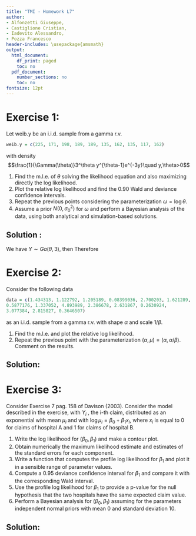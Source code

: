 ```yaml
---
title: "TMI - Homework L7"
author:
- Alfonzetti Giuseppe,
- Castiglione Cristian,
- Iadevito Alessandro,
- Pozza Francesco
header-includes: \usepackage{amsmath}
output:
  html_document:
    df_print: paged
    toc: no
  pdf_document:
    number_sections: no
    toc: no
fontsize: 12pt
---
```


# Exercise 1:
Let weib.y be an i.i.d. sample from a gamma r.v.
```r
weib.y = c(225, 171, 198, 189, 189, 135, 162, 135, 117, 162)
```

with density
$$\frac{1}{\Gamma(\theta)}3^\theta y^{\theta-1}e^{-3y}\quad y,\theta>0$$

1. Find the m.l.e. of $\theta$ solving the likelihood equation and also maximizing directly the log likelihood.
2. Plot the relative log likelihood and find the 0.90 Wald and deviance confidence intervals.
3. Repeat the previous points considering the parameterization $\omega=\log\theta$.
4. Assume a prior $N(0,\sigma_0^2)$ for $\omega$ and perform a Bayesian analysis of the data, using both analytical and
simulation-based solutions.

## Solution :
We have $Y\sim Ga(\theta,3)$, then
\begin{eqnarray*}
  \mathcal{L}(\theta;y) &\propto& \frac{1}{\Gamma(\theta)^n}3^{n\theta}\prod_{i=1}^ny_i^{\theta-1}\\
  \mathcal{l}(\theta;y) &=& -n\log\Gamma(\theta) + n\theta\log 3 + (\theta-1)\sum_{i=1}^{n}\log y_i \\
  &=& -n\log\Gamma(\theta) + n\theta\log 3 + (\theta-1)t_1\\
  \textit{with}\; t_1&=& \sum_{i=1}^{n}\log y_i
\end{eqnarray*}
Therefore 
\begin{eqnarray*}
  \mathcal{l}_*(\theta;y) &=& -n\psi(\theta) + n\log 3 + t_1 = 0\\
  \mathcal{l}_{(2)}(\theta;y) &=& n\frac{\Gamma'(\theta)-\Gamma''(\theta)\Gamma(\theta)}{\Gamma(\theta)^2}
\end{eqnarray*}
\newpage 


# Exercise 2:
Consider the following data
```r
data = c(1.434313, 1.122792, 1.205189, 0.08399036, 2.700203, 1.621289,
0.5877176, 1.337052, 4.893989, 2.386678, 2.631867, 0.2630924,
3.077384, 2.815827, 0.3646507)
```

as an i.i.d. sample from a gamma r.v. with shape $\alpha$ and scale $1/\beta$.

1. Find the m.l.e. and plot the relative log likelihood.
2. Repeat the previous point with the parameterization $(\alpha, \mu) = (\alpha, \alpha/\beta)$. Comment on the results.

## Solution:

\newpage
# Exercise 3:
Consider Exercise 7 pag. 158 of Davison (2003). Consider the model described in the exercise, with $Y_i$ , the i-th claim, distributed as an exponential with mean $\mu_i$ and with $\log \mu_i = \beta_0 + \beta_1 x_i$, where $x_i$ is equal to $0$ for claims of hospital A and $1$ for claims of hospital B.

1. Write the log likelihood for $(\beta_0 ,\beta_1)$ and make a contour plot.
2. Obtain numerically the maximum likelihood estimate and estimates of the standard errors for each component.
3. Write a function that computes the profile log likelihood for $\beta_1$ and plot it in a sensible range of parameter
values.
4. Compute a $0.95$ deviance confidence interval for $\beta_1$ and compare it with the corresponding Wald interval.
5. Use the profile log likelihood for $\beta_1$ to provide a p-value for the null hypothesis that the two hospitals have the
same expected claim value.
6. Perform a Bayesian analysis for $(\beta_0 ,\beta_1)$ assuming for the parameters independent normal priors with mean $0$
and standard deviation $10$.

## Solution:






